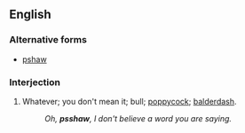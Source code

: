 ==English==
===Alternative forms===
*[[pshaw]]
===Interjection===
{{en-intj}}

# {{context|dated|regional|the Missouri Ozarks}} Whatever; you don't mean it; bull; [[poppycock]]; [[balderdash]].
#:''Oh, '''psshaw''', I don't believe a word you are saying.''